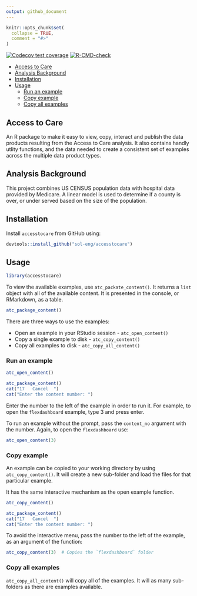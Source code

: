 ```yaml
---
output: github_document
---
```



```r
knitr::opts_chunk$set(
  collapse = TRUE,
  comment = "#>"
)
```

<!-- badges: start -->
[![Codecov test coverage](https://codecov.io/gh/sol-eng/accesstocare/branch/main/graph/badge.svg)](https://codecov.io/gh/sol-eng/accesstocare?branch=main)
[![R-CMD-check](https://github.com/sol-eng/accesstocare/workflows/R-CMD-check/badge.svg)](https://github.com/sol-eng/accesstocare/actions)
<!-- badges: end -->

  - [Access to Care](#access-to-care)
  - [Analysis Background](#analysis-background)
  - [Installation](#installation)
  - [Usage](#usage)
    - [Run an example](#run-an-example)
    - [Copy example](#copy-example)
    - [Copy all examples](#copy-all-examples)

## Access to Care

An R package to make it easy to view, copy, interact and publish the data products resulting from the Access to Care analysis.  It also contains handly utlity functions, and the data needed to create a consistent set of examples across the multiple data product types.

## Analysis Background 

This project combines US CENSUS population data with hospital data provided by Medicare. A linear model is used to determine if a county is over, or under served based on the size of the population.

## Installation

Install `accesstocare` from GitHub using: 

```r
devtools::install_github("sol-eng/accesstocare")
```

## Usage

```r
library(accesstocare)
```

To view the available examples, use `atc_packate_content()`. It returns a `list` object with all of the available content.  It is presented in the console, or RMarkdown, as a table. 

```r
atc_package_content()
```

There are three ways to use the examples:

- Open an example in your RStudio session - `atc_open_content()`
- Copy a single example to disk - `atc_copy_content()`
- Copy all examples to disk - `atc_copy_all_content()`

### Run an example

```r
atc_open_content()
```

```r
atc_package_content()
cat("17   Cancel  ")
cat("Enter the content number: ")
```

Enter the number to the left of the example in order to run it. For example, to open the `flexdashboard` example, type 3 and press enter. 

To run an example without the prompt, pass the `content_no` argument with the number.  Again, to open the `flexdashboard` use: 

```r
atc_open_content(3)
```

### Copy example

An example can be copied to your working directory by using `atc_copy_content()`.  It will create a new sub-folder and load the files for that particular example.

It has the same interactive mechanism as the open example function.  

```r
atc_copy_content()
```

```r
atc_package_content()
cat("17   Cancel  ")
cat("Enter the content number: ")
```

To avoid the interactive menu, pass the number to the left of the example, as an argument of the function:

```r
atc_copy_content(3)  # Copies the `flexdashboard` folder
```

### Copy all examples

`atc_copy_all_content()` will copy all of the examples.  It will as many sub-folders as there are examples available.


